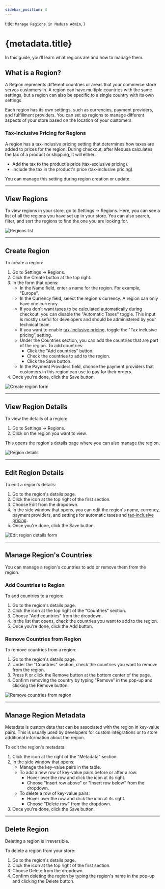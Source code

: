 ```yaml
---
sidebar_position: 4
---
```



  title: `Manage Regions in Medusa Admin`,
}

# {metadata.title}

In this guide, you’ll learn what regions are and how to manage them.

## What is a Region?

A Region represents different countries or areas that your commerce store serves customers in. A region can have multiple countries with the same settings, but a region can also be specific to a single country with its own settings.

Each region has its own settings, such as currencies, payment providers, and fulfillment providers. You can set up regions to manage different aspects of your store based on the location of your customers.

### Tax-Inclusive Pricing for Regions

A region has a tax-inclusive pricing setting that determines how taxes are added to prices for the region. During checkout, after Medusa calculates the tax of a product or shipping, it will either:

- Add the tax to the product's price (tax-exclusive pricing).
- Include the tax in the product's price (tax-inclusive pricing).

You can manage this setting during region creation or update.

---

## View Regions

To view regions in your store, go to Settings → Regions. Here, you can see a list of all the regions you have set up in your store. You can also search, filter, and sort the regions to find the one you are looking for.

![Regions list](https://res.cloudinary.com/dza7lstvk/image/upload/v1739965984/User%20Guide/Screenshot_2025-02-19_at_1.52.50_PM_xpbkm9.png)

---

## Create Region

To create a region:

1. Go to Settings → Regions.
2. Click the Create button at the top right.
3. In the form that opens:
    - In the Name field, enter a name for the region. For example, "Europe".
    - In the Currency field, select the region's currency. A region can only have one currency.
    - If you don't want taxes to be calculated automatically during checkout, you can disable the "Automatic Taxes" toggle. This input is mostly useful for developers and should be administered by your technical team.
    - If you want to enable [tax-inclusive pricing](#tax-inclusive-pricing-for-regions), toggle the "Tax inclusive pricing" setting.
    - Under the Countries section, you can add the countries that are part of the region. To add countries:
        - Click the "Add countries" button.
        - Check the countries to add to the region.
        - Click the Save button.
    - In the Payment Providers field, choose the payment providers that customers in this region can use to pay for their orders.
4. Once you're done, click the Save button.

![Create region form](https://res.cloudinary.com/dza7lstvk/image/upload/v1739968503/User%20Guide/Screenshot_2025-02-19_at_2.34.34_PM_dpciri.png)

---

## View Region Details

To view the details of a region:

1. Go to Settings → Regions.
2. Click on the region you want to view.

This opens the region's details page where you can also manage the region.

![Region details](https://res.cloudinary.com/dza7lstvk/image/upload/v1739968596/User%20Guide/Screenshot_2025-02-19_at_2.36.23_PM_ny7bip.png)

---

## Edit Region Details

To edit a region's details:

1. Go to the region's details page.
2. Click the <InlineIcon Icon={EllipsisHorizontal} alt="three-dots" /> icon at the top right of the first section.
3. Choose Edit from the dropdown.
4. In the side window that opens, you can edit the region's name, currency, payment providers, and settings for automatic taxes and [tax-inclusive pricing](#tax-inclusive-pricing-for-regions).
5. Once you're done, click the Save button.

![Edit region details form](https://res.cloudinary.com/dza7lstvk/image/upload/v1739968747/User%20Guide/Screenshot_2025-02-19_at_2.38.54_PM_cqali9.png)

---

## Manage Region's Countries

You can manage a region's countries to add or remove them from the region.

### Add Countries to Region

To add countries to a region:

1. Go to the region's details page.
2. Click the <InlineIcon Icon={EllipsisHorizontal} alt="three-dots" /> icon at the top right of the "Countries" section.
3. Choose "Add countries" from the dropdown.
4. In the list that opens, check the countries you want to add to the region.
5. Once you're done, click the Add button.

### Remove Countries from Region

To remove countries from a region:

1. Go to the region's details page.
2. Under the "Countries" section, check the countries you want to remove from the region.
3. Press <Kbd>R</Kbd> or click the Remove button at the bottom center of the page.
4. Confirm removing the country by typing "Remove" in the pop-up and clicking the Remove button.

![Remove countries from region](https://res.cloudinary.com/dza7lstvk/image/upload/v1739968984/User%20Guide/Screenshot_2025-02-19_at_2.42.51_PM_ol6mvj.png)

---

## Manage Region Metadata

Metadata is custom data that can be associated with the region in key-value pairs. This is usually used by developers for custom integrations or to store additional information about the region.

To edit the region's metadata:

1. Click the <InlineIcon Icon={ArrowUpRightOnBox} alt="arrow" /> icon at the right of the "Metadata" section.
2. In the side window that opens:
    - Manage the key-value pairs in the table.
    - To add a new row of key-value pairs before or after a row:
        - Hover over the row and click the <InlineIcon Icon={EllipsisVertical} alt="three-dots" /> icon at its right.
        - Choose "Insert row above" or "Insert row below" from the dropdown.
    - To delete a row of key-value pairs:
        - Hover over the row and click the <InlineIcon Icon={EllipsisVertical} alt="three-dots" /> icon at its right.
        - Choose "Delete row" from the dropdown.
3. Once you're done, click the Save button.

---

## Delete Region

<Note type="warning">

Deleting a region is irreversible.

</Note>

To delete a region from your store:

1. Go to the region's details page.
2. Click the <InlineIcon Icon={EllipsisHorizontal} alt="three-dots" /> icon at the top right of the first section.
3. Choose Delete from the dropdown.
4. Confirm deleting the region by typing the region's name in the pop-up and clicking the Delete button.
